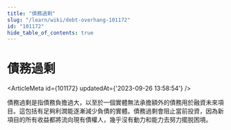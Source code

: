 ```yaml
---
title: "債務過剩"
slug: "/learn/wiki/debt-overhang-101172"
id: "101172"
hide_table_of_contents: true
---
```



# 債務過剩

<ArticleMeta id={101172} updatedAt={'2023-09-26 13:58:54'} />
<div className='border-solid border-b border-t-0 my-4 border-[var(--ifm-color-gray-300)]' />

債務過剩是指債務負擔過大，以至於一個實體無法承擔額外的債務用於融資未來項目。這包括有足夠利潤能逐漸減少負債的實體。債務過剩會阻止當前投資，因為新項目的所有收益都將流向現有債權人，幾乎沒有動力和能力去努力擺脱困境。
